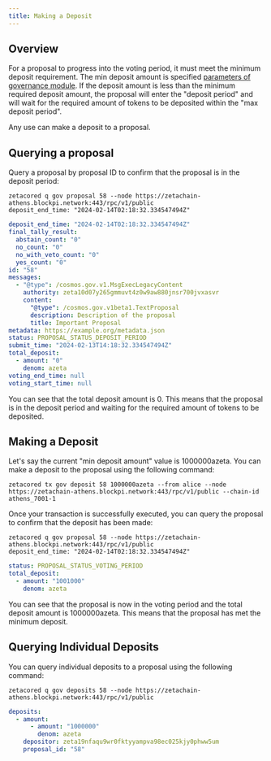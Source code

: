 ```yaml
---
title: Making a Deposit
---
```


## Overview

For a proposal to progress into the voting period, it must meet the minimum
deposit requirement. The min deposit amount is specified [parameters of
governance module](/users/cli/governance/). If the deposit amount is
less than the minimum required deposit amount, the proposal will enter the
"deposit period" and will wait for the required amount of tokens to be deposited
within the "max deposit period".

Any use can make a deposit to a proposal.

## Querying a proposal

Query a proposal by proposal ID to confirm that the proposal is in the deposit
period:

```
zetacored q gov proposal 58 --node https://zetachain-athens.blockpi.network:443/rpc/v1/public
deposit_end_time: "2024-02-14T02:18:32.334547494Z"
```

```yaml
deposit_end_time: "2024-02-14T02:18:32.334547494Z"
final_tally_result:
  abstain_count: "0"
  no_count: "0"
  no_with_veto_count: "0"
  yes_count: "0"
id: "58"
messages:
  - "@type": /cosmos.gov.v1.MsgExecLegacyContent
    authority: zeta10d07y265gmmuvt4z0w9aw880jnsr700jvxasvr
    content:
      "@type": /cosmos.gov.v1beta1.TextProposal
      description: Description of the proposal
      title: Important Proposal
metadata: https://example.org/metadata.json
status: PROPOSAL_STATUS_DEPOSIT_PERIOD
submit_time: "2024-02-13T14:18:32.334547494Z"
total_deposit:
  - amount: "0"
    denom: azeta
voting_end_time: null
voting_start_time: null
```

You can see that the total deposit amount is 0. This means that the proposal is
in the deposit period and waiting for the required amount of tokens to be
deposited.

## Making a Deposit

Let's say the current "min deposit amount" value is 1000000azeta. You can make a
deposit to the proposal using the following command:

```
zetacored tx gov deposit 58 1000000azeta --from alice --node https://zetachain-athens.blockpi.network:443/rpc/v1/public --chain-id athens_7001-1
```

Once your transaction is successfully executed, you can query the proposal to
confirm that the deposit has been made:

```
zetacored q gov proposal 58 --node https://zetachain-athens.blockpi.network:443/rpc/v1/public
deposit_end_time: "2024-02-14T02:18:32.334547494Z"
```

```yaml
status: PROPOSAL_STATUS_VOTING_PERIOD
total_deposit:
  - amount: "1001000"
    denom: azeta
```

You can see that the proposal is now in the voting period and the total deposit
amount is 1000000azeta. This means that the proposal has met the minimum
deposit.

## Querying Individual Deposits

You can query individual deposits to a proposal using the following command:

```
zetacored q gov deposits 58 --node https://zetachain-athens.blockpi.network:443/rpc/v1/public
```

```yaml
deposits:
  - amount:
      - amount: "1000000"
        denom: azeta
    depositor: zeta19nfaqu9wr0fktyyampva98ec025kjy0phww5um
    proposal_id: "58"
```
